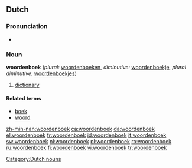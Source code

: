==Dutch==
{{wikipedia|lang=nl}}
===Pronunciation===
*{{IPA|/ˈwɔːrdənbuk/}}

===Noun===
'''woordenboek''' {{n}} (''plural:'' [[woordenboeken]], ''diminutive:'' [[woordenboekje]], ''plural diminutive:'' [[woordenboekjes]])

# [[dictionary]]

====Related terms====
* [[boek]]
* [[woord]]

[[Category:Dutch nouns]]

[[zh-min-nan:woordenboek]]
[[ca:woordenboek]]
[[da:woordenboek]]
[[el:woordenboek]]
[[fr:woordenboek]]
[[id:woordenboek]]
[[it:woordenboek]]
[[sw:woordenboek]]
[[nl:woordenboek]]
[[pl:woordenboek]]
[[ro:woordenboek]]
[[ru:woordenboek]]
[[fi:woordenboek]]
[[vi:woordenboek]]
[[tr:woordenboek]]